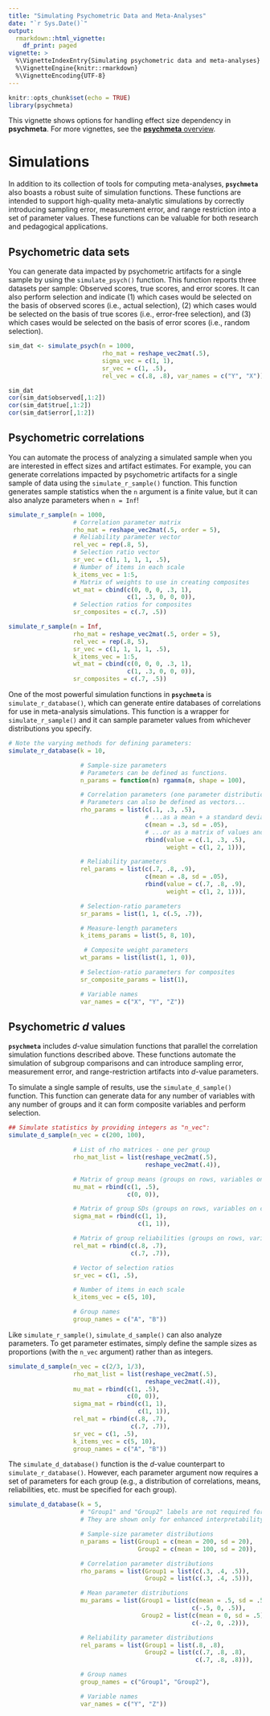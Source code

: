```yaml
---
title: "Simulating Psychometric Data and Meta-Analyses"
date: "`r Sys.Date()`"
output: 
  rmarkdown::html_vignette:
    df_print: paged
vignette: >
  %\VignetteIndexEntry{Simulating psychometric data and meta-analyses}
  %\VignetteEngine{knitr::rmarkdown}
  %\VignetteEncoding{UTF-8}
---
```


```r
knitr::opts_chunk$set(echo = TRUE)
library(psychmeta)
```

This vignette shows options for handling effect size dependency in **psychmeta**.
For more vignettes, see the [**psychmeta** overview](overview.html).

# Simulations
In addition to its collection of tools for computing meta-analyses, **`psychmeta`** also boasts a robust suite of simulation functions. These functions are intended to support high-quality meta-analytic simulations by correctly introducing sampling error, measurement error, and range restriction into a set of parameter values. These functions can be valuable for both research and pedagogical applications.

## Psychometric data sets
You can generate data impacted by psychometric artifacts for a single sample by using the `simulate_psych()` function. This function reports three datasets per sample: Observed scores, true scores, and error scores. It can also perform selection and indicate (1) which cases would be selected on the basis of observed scores (i.e., actual selection), (2) which cases would be selected on the basis of true scores (i.e., error-free selection), and (3) which cases would be selected on the basis of error scores (i.e., random selection).
```r
sim_dat <- simulate_psych(n = 1000,
                          rho_mat = reshape_vec2mat(.5),
                          sigma_vec = c(1, 1),
                          sr_vec = c(1, .5),
                          rel_vec = c(.8, .8), var_names = c("Y", "X"))
```

```r
sim_dat
cor(sim_dat$observed[,1:2])
cor(sim_dat$true[,1:2])
cor(sim_dat$error[,1:2])
```


## Psychometric correlations
You can automate the process of analyzing a simulated sample when you are interested in effect sizes and artifact estimates. For example, you can generate correlations impacted by psychometric artifacts for a single sample of data using the `simulate_r_sample()` function. This function generates sample statistics when the `n` argument is a finite value, but it can also analyze parameters when `n = Inf`!

```r
simulate_r_sample(n = 1000,
                  # Correlation parameter matrix
                  rho_mat = reshape_vec2mat(.5, order = 5),
                  # Reliability parameter vector
                  rel_vec = rep(.8, 5),
                  # Selection ratio vector
                  sr_vec = c(1, 1, 1, 1, .5),
                  # Number of items in each scale
                  k_items_vec = 1:5,
                  # Matrix of weights to use in creating composites
                  wt_mat = cbind(c(0, 0, 0, .3, 1),
                                 c(1, .3, 0, 0, 0)),
                  # Selection ratios for composites
                  sr_composites = c(.7, .5))

simulate_r_sample(n = Inf,
                  rho_mat = reshape_vec2mat(.5, order = 5),
                  rel_vec = rep(.8, 5),
                  sr_vec = c(1, 1, 1, 1, .5),
                  k_items_vec = 1:5,
                  wt_mat = cbind(c(0, 0, 0, .3, 1),
                                 c(1, .3, 0, 0, 0)),
                  sr_composites = c(.7, .5))
```

\pagebreak

One of the most powerful simulation functions in **`psychmeta`** is `simulate_r_database()`, which can generate entire databases of correlations for use in meta-analysis simulations. This function is a wrapper for `simulate_r_sample()` and it can sample parameter values from whichever distributions you specify.
```r
# Note the varying methods for defining parameters:
simulate_r_database(k = 10,

                    # Sample-size parameters
                    # Parameters can be defined as functions.
                    n_params = function(n) rgamma(n, shape = 100),

                    # Correlation parameters (one parameter distribution per correlation)
                    # Parameters can also be defined as vectors...
                    rho_params = list(c(.1, .3, .5),
                                      # ...as a mean + a standard deviation...
                                      c(mean = .3, sd = .05),
                                      # ...or as a matrix of values and weights.
                                      rbind(value = c(.1, .3, .5),
                                            weight = c(1, 2, 1))),

                    # Reliability parameters
                    rel_params = list(c(.7, .8, .9),
                                      c(mean = .8, sd = .05),
                                      rbind(value = c(.7, .8, .9),
                                            weight = c(1, 2, 1))),

                    # Selection-ratio parameters
                    sr_params = list(1, 1, c(.5, .7)),

                    # Measure-length parameters
                    k_items_params = list(5, 8, 10),

                     # Composite weight parameters
                    wt_params = list(list(1, 1, 0)),

                    # Selection-ratio parameters for composites
                    sr_composite_params = list(1),

                    # Variable names
                    var_names = c("X", "Y", "Z"))
```

\pagebreak

## Psychometric *d* values

**`psychmeta`** includes *d*-value simulation functions that parallel the correlation simulation functions described above. These functions automate the simulation of subgroup comparisons and can introduce sampling error, measurement error, and range-restriction artifacts into *d*-value parameters.

To simulate a single sample of results, use the `simulate_d_sample()` function. This function can generate data for any number of variables with any number of groups and it can form composite variables and perform selection.

```r
## Simulate statistics by providing integers as "n_vec":
simulate_d_sample(n_vec = c(200, 100),

                  # List of rho matrices - one per group
                  rho_mat_list = list(reshape_vec2mat(.5),
                                      reshape_vec2mat(.4)),

                  # Matrix of group means (groups on rows, variables on columns)
                  mu_mat = rbind(c(1, .5),
                                 c(0, 0)),

                  # Matrix of group SDs (groups on rows, variables on columns)
                  sigma_mat = rbind(c(1, 1),
                                    c(1, 1)),

                  # Matrix of group reliabilities (groups on rows, variables on columns)
                  rel_mat = rbind(c(.8, .7),
                                  c(.7, .7)),

                  # Vector of selection ratios
                  sr_vec = c(1, .5),

                  # Number of items in each scale
                  k_items_vec = c(5, 10),

                  # Group names
                  group_names = c("A", "B"))
```

Like `simulate_r_sample()`, `simulate_d_sample()` can also analyze parameters. To get parameter estimates, simply define the sample sizes as proportions (with the `n_vec` argument)  rather than as integers.
```r
simulate_d_sample(n_vec = c(2/3, 1/3),
                  rho_mat_list = list(reshape_vec2mat(.5),
                                      reshape_vec2mat(.4)),
                  mu_mat = rbind(c(1, .5),
                                 c(0, 0)),
                  sigma_mat = rbind(c(1, 1),
                                    c(1, 1)),
                  rel_mat = rbind(c(.8, .7),
                                  c(.7, .7)),
                  sr_vec = c(1, .5),
                  k_items_vec = c(5, 10),
                  group_names = c("A", "B"))
```

\pagebreak

The `simulate_d_database()` function is the *d*-value counterpart to `simulate_r_database()`. However, each parameter argument now requires a set of parameters for each group (e.g., a distribution of correlations, means, reliabilities, etc. must be specified for each group).
```r
simulate_d_database(k = 5,
                    # "Group1" and "Group2" labels are not required for parameter arguments:
                    # They are shown only for enhanced interpretability.

                    # Sample-size parameter distributions
                    n_params = list(Group1 = c(mean = 200, sd = 20),
                                    Group2 = c(mean = 100, sd = 20)),

                    # Correlation parameter distributions
                    rho_params = list(Group1 = list(c(.3, .4, .5)),
                                      Group2 = list(c(.3, .4, .5))),

                    # Mean parameter distributions
                    mu_params = list(Group1 = list(c(mean = .5, sd = .5),
                                                   c(-.5, 0, .5)),
                                     Group2 = list(c(mean = 0, sd = .5),
                                                   c(-.2, 0, .2))),

                    # Reliability parameter distributions
                    rel_params = list(Group1 = list(.8, .8),
                                      Group2 = list(c(.7, .8, .8),
                                                    c(.7, .8, .8))),

                    # Group names
                    group_names = c("Group1", "Group2"),

                    # Variable names
                    var_names = c("Y", "Z"))
```
